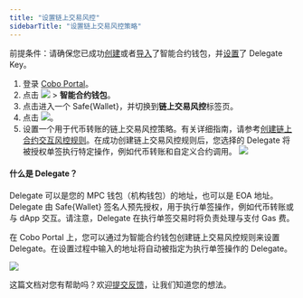 ```yaml
---
title: "设置链上交易风控"
sidebarTitle: "设置链上交易风控策略"
---
```


<Note>前提条件：请确保您已成功[创建](/cn/portal/smart-contract-wallets/create)或者[导入](/cn/portal/smart-contract-wallets/import)了智能合约钱包，并[设置](/cn/portal/smart-contract-wallets/set-up-delegate-keys)了 Delegate Key。</Note>

1. 登录 [Cobo Portal](https://portal.cobo.com/login)。
2. 点击 <img src="/cn/images/smart-contract-wallet/button_wallet.svg" className="icon"></img> > **智能合约钱包**。
3. 点击进入一个 Safe&#123;Wallet&#125;，并切换到**链上交易风控**标签页。
4. 点击 <img src="/cn/images/smart-contract-wallet/icon_create policy.svg" className="icon"></img>。
5. 设置一个用于代币转账的链上交易风控策略。有关详细指南，请参考[创建链上合约交互风控规则](/cn/portal/risk-controls/create-on-chain-policy)。在成功创建链上交易风控规则后，您选择的 Delegate 将被授权单签执行特定操作，例如代币转账和自定义合约调用。
<img src="/cn/images/smart-contract-wallet/6.png" className="screenshot_modal"></img>

#### 什么是 Delegate？
Delegate 可以是您的 MPC 钱包（机构钱包）的地址，也可以是 EOA 地址。Delegate 由 Safe&#123;Wallet&#125; 签名人预先授权，用于执行单签操作，例如代币转账或与 dApp 交互。请注意，Delegate 在执行单签交易时将负责处理与支付 Gas 费。

在 Cobo Portal 上，您可以通过为智能合约钱包创建链上交易风控规则来设置 Delegate。在设置过程中输入的地址将自动被指定为执行单签操作的 Delegate。

<img src="/cn/images/smart-contract-wallet/5.png" className="screenshot"></img>








<Tip>这篇文档对您有帮助吗？欢迎[提交反馈](https://forms.zohopublic.com/cobo/form/DocumentFeedbackForm/formperma/QvLOhxJv1_JMsJ-1dleZ8Itb_7rzN-LtgvsDdxosoVI?referrername=manuals)，让我们知道您的想法。</Tip>